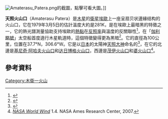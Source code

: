 [[File:Amaterasu_Patera.png|thumb]]的截圖，點擊可看大圖。]]

'''天照火山口'''（Amaterasu Patera）是[[木星|木星]]的[[衛星|衛星]][[木衛一|埃歐]]上一座呈扇贝状邊緣结构的火山口，它在1979年3月5日的估計溫度大約是281K，是在埃歐上最暗黑的特徵之一，它的熱光譜測量協助支持埃歐的[[熱點_(地質學)|熱點]]在[[反照率|反照率]]與溫度的反關聯性<ref>{{cite journal | author=J. C. Pearl | title=Io: Amaterasu Patera is Hot | journal=Bulletin of the American Astronomical Society | year=1985 | volume=17 | pages=691 | url=http://articles.adsabs.harvard.edu/cgi-bin/nph-iarticle_query?1985BAAS...17..691P&data_type=PDF_HIGH&whole_paper=YES&type=PRINTER&filetype=.pdf | access-date=2020-10-05 | archive-date=2019-09-25 | archive-url=https://web.archive.org/web/20190925122258/http://articles.adsabs.harvard.edu/cgi-bin/nph-iarticle_query?1985BAAS...17..691P&data_type=PDF_HIGH&whole_paper=YES&type=PRINTER&filetype=.pdf | dead-url=no }}</ref>，在「[[伽利略號|伽利略號]]」太空船首度遶行木星軌道時，這個特徵變得更為黑暗<ref>{{cite web
 |title       = Galileo
 |work        = xtec.es
 |url         = http://www.xtec.es/recursos/astronom/galileo/io/ioe.htm
 |accessdate  = October 19, 2007
 |deadurl     = yes
 |archiveurl  = https://web.archive.org/web/20051219142601/http://www.xtec.es/recursos/astronom/galileo/io/ioe.htm
 |archivedate = 2005年12月19日
}}</ref>。它的直徑為100公里，位置在37.7°N，306.6°W。它是以[[日本|日本]]的太陽神[[天照大神|天照大神]]命名的<ref>{{cite web |
 title=IO NOMENCLATURE |
 work=lnfm1.sai.msu.su |
 url=http://lnfm1.sai.msu.su/neb/rw/natsat/jup_sat/io/patera.htm |
 accessdate=October 19, 2007 |
 archive-date=2007-11-01 |
 archive-url=https://web.archive.org/web/20071101053931/http://lnfm1.sai.msu.su/neb/rw/natsat/jup_sat/io/patera.htm |
 dead-url=yes }}</ref>，在它的北邊是[[基尼奇·阿哈夫火山口|基尼奇·阿哈夫火山口]]和[[达日博格火山口|达日博格火山口]]，西邊是[[茂伊火山口|茂伊火山口]]和[[婆火山口|婆火山口]]<ref>''[[NASA_World_Wind|NASA World Wind]]'' 1.4. NASA Ames Research Center, 2007.</ref>。

== 參考資料 ==
{{reflist}}
{{Io}}
[[Category:木衛一火山|Category:木衛一火山]]
